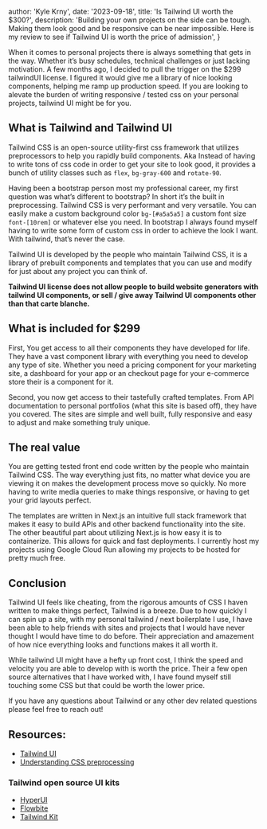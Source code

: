 
  author: 'Kyle Krny',
  date: '2023-09-18',
  title: 'Is Tailwind UI worth the $300?',
  description:
    'Building your own projects on the side can be tough. Making them look good and be responsive can be near impossible. Here is my review to see if Tailwind UI is worth the price of admission',
}


When it comes to personal projects there is always something that gets in the way. Whether it’s busy schedules, technical challenges or just lacking motivation. A few months ago, I decided to pull the trigger on the $299 tailwindUI license. I figured it would give me a library of nice looking components, helping me ramp up production speed. If you are looking to alevate the burden of writing responsive / tested css on your personal projects, tailwind UI might be for you.

## What is Tailwind and Tailwind UI

Tailwind CSS is an open-source utility-first css framework that utilizes preprocessors to help you rapidly build components. Aka Instead of having to write tons of css code in order to get your site to look good, it provides a bunch of utility classes such as `flex`, `bg-gray-600` and `rotate-90`.

Having been a bootstrap person most my professional career, my first question was what’s different to bootstrap? In short it’s the built in preprocessing. Tailwind CSS is very performant and very versatile. You can easily make a custom background color `bg-[#a5a5a5]` a custom font size `font-[10rem]`  or whatever else you need. In bootstrap I always found myself having to write some form of custom css in order to achieve the look I want. With tailwind, that’s never the case.

Tailwind UI is developed by the people who maintain Tailwind CSS, it is a library of prebuilt components and templates that you can use and modify for just about any project you can think of.

**Tailwind UI license does not allow people to build website generators with tailwind UI components, or sell / give away Tailwind UI components other than that carte blanche.**

## What is included for $299

First, You get access to all their components they have developed for life. They have a vast component library with everything you need to develop any type of site. Whether you need a pricing component for your marketing site, a dashboard for your app or an checkout page for your e-commerce store their is a component for it.

Second, you now get access to their tastefully crafted templates. From API documentation to personal portfolios (what this site is based off), they have you covered. The sites are simple and well built, fully responsive and easy to adjust and make something truly unique. 

## The real value

You are getting tested front end code written by the people who maintain Tailwind CSS. The way everything just fits, no matter what device you are viewing it on makes the development process move so quickly. No more having to write media queries to make things responsive, or having to get your grid layouts perfect.

The templates are written in Next.js an intuitive full stack framework that makes it easy to build APIs and other backend functionality into the site. The other beautiful part about utilizing Next.js is how easy it is to containerize. This allows for quick and fast deployments. I currently host my projects using Google Cloud Run allowing my projects to be hosted for pretty much free.


## Conclusion

Tailwind UI feels like cheating, from the rigorous amounts of CSS I haven written to make things perfect, Tailwind is a breeze. Due to how quickly I can spin up a site, with my personal tailwind / next boilerplate I use, I have been able to help friends with sites and projects that I would have never thought I would have time to do before. Their appreciation and amazement of how nice everything looks and functions makes it all worth it. 

While tailwind UI might have a hefty up front cost, I think the speed and velocity you are able to develop with is worth the price. Their  a few open source alternatives that I have worked with, I have found myself still touching some CSS but that could be worth the lower price.

If you have any questions about Tailwind or any other dev related questions please feel free to reach out!


## Resources:
- [Tailwind UI](https://tailwindui.com/)
- [Understanding CSS preprocessing](https://developer.mozilla.org/en-US/docs/Glossary/CSS_preprocessor)

### Tailwind open source UI kits
- [HyperUI](https://www.hyperui.dev/)
- [Flowbite](https://flowbite.com/docs/getting-started/introduction/)
- [Tailwind Kit](https://tailwind-kit.com)
